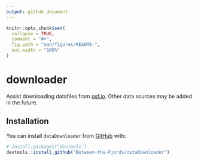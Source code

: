 ```yaml
---
output: github_document
---
```


<!-- README.md is generated from README.Rmd. Please edit that file -->

```r
knitr::opts_chunk$set(
  collapse = TRUE,
  comment = "#>",
  fig.path = "man/figures/README-",
  out.width = "100%"
)
```

# downloader

<!-- badges: start -->
<!-- badges: end -->

Assist downloading datafiles from [osf.io](osf.io). Other data sources may be added in the future.

## Installation

You can install `dataDownloader` from [GitHub](https://github.com/) with:

``` r
# install.packages("devtools")
devtools::install_github("Between-the-Fjords/dataDownloader")
```
